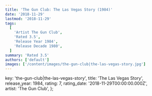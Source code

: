 ```yaml
---
title: 'The Gun Club: The Las Vegas Story (1984)'
date: '2018-11-29'
lastmod: '2018-11-29'
tags:
  [
    'Artist The Gun Club',
    'Rated 3.5',
    'Release Year 1984',
    'Release Decade 1980',
  ]
summary: 'Rated 3.5'
authors: ['default']
images: ['/content/images/the-gun-club|the-las-vegas-story.jpg']
---
```


  key: 'the-gun-club|the-las-vegas-story',
  title: 'The Las Vegas Story',
  release_year: 1984,
  rating: 7,
  rating_date: '2018-11-29T00:00:00.000Z',
  artist: 'The Gun Club',
};

<MusicRating data={data} />
